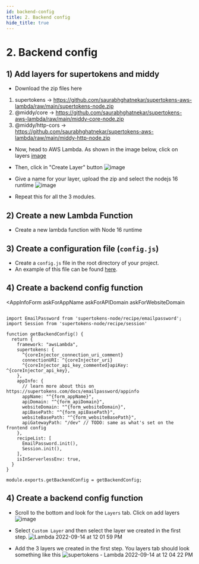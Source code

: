 ```yaml
---
id: backend-config
title: 2. Backend config
hide_title: true
---
```



# 2. Backend config

## 1) Add layers for supertokens and middy

- Download the zip files here
1. supertokens -> https://github.com/saurabhghatnekar/supertokens-aws-lambda/raw/main/supertokens-node.zip
2. @middy/core -> https://github.com/saurabhghatnekar/supertokens-aws-lambda/raw/main/middy-core-node.zip
3. @middy/http-cors -> https://github.com/saurabhghatnekar/supertokens-aws-lambda/raw/main/middy-http-node.zip

- Now, head to AWS Lambda.
As shown in the image below, click on layers
[image](https://user-images.githubusercontent.com/20884782/190074706-3d1b6420-e812-48d9-aa04-8ea2d4a4c62d.png)

- Then, click in "Create Layer" button
![image](https://user-images.githubusercontent.com/20884782/190075143-57768a61-7efc-4b3d-a865-0d68e84f3005.png)

- Give a name for your layer, upload the zip and select the nodejs 16 runtime
![image](https://user-images.githubusercontent.com/20884782/190076214-47e1ba13-3f17-4dcb-afc9-90b3e8c0f53c.png)

- Repeat this for all the 3 modules.

## 2) Create a new Lambda Function
- Create a new lambda function with Node 16 runtime


## 3) Create a configuration file (`config.js`)
- Create a `config.js` file in the root directory of your project.
- An example of this file can be found [here](https://github.com/supertokens/supertokens-auth-react/blob/master/examples/with-aws-lambda/backend/config.js).


## 4) Create a backend config function

<AppInfoForm
    askForAppName
    askForAPIDomain
    askForWebsiteDomain
>

<CoreInjector>

```tsx title="config.ts"

import EmailPassword from 'supertokens-node/recipe/emailpassword';
import Session from 'supertokens-node/recipe/session'

function getBackendConfig() {
  return {
    framework: "awsLambda",
    supertokens: {
      ^{coreInjector_connection_uri_comment}
      connectionURI: ^{coreInjector_uri}
      ^{coreInjector_api_key_commented}apiKey: ^{coreInjector_api_key},
    },
    appInfo: {
      // learn more about this on https://supertokens.com/docs/emailpassword/appinfo
      appName: "^{form_appName}",
      apiDomain: "^{form_apiDomain}",
      websiteDomain: "^{form_websiteDomain}",
      apiBasePath: "^{form_apiBasePath}",
      websiteBasePath: "^{form_websiteBasePath}",
      apiGatewayPath: "/dev" // TODO: same as what's set on the frontend config
    },
    recipeList: [
      EmailPassword.init(),
      Session.init(),
    ],
    isInServerlessEnv: true,
  }
}

module.exports.getBackendConfig = getBackendConfig;

```

</CoreInjector>

</AppInfoForm>


## 4) Create a backend config function

- Scroll to the bottom and look for the `Layers` tab. Click on add layers
![image](https://user-images.githubusercontent.com/20884782/190076987-02e9f585-d870-4dac-bd96-d55ce71596c4.png)

- Select `Custom Layer` and then select the layer we created in the first step.
![Lambda 2022-09-14 at 12 01 59 PM](https://user-images.githubusercontent.com/20884782/190077385-55f9db2f-190b-42ed-ab09-70d94ec3b7a3.jpg)

-  Add the 3 layers we created in the first step. You layers tab should look something like this
![supertokens - Lambda 2022-09-14 at 12 04 22 PM](https://user-images.githubusercontent.com/20884782/190077670-fa4d1db4-67c6-4827-b52f-3f978d36b2be.jpg)


